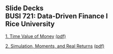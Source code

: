 ## Slide Decks<br>BUSI 721: Data-Driven Finance I<br>Rice University<br>


[1. Time Value of Money](01-time_value_of_money.slides.html){target="_blank"} [(pdf)](pdfs/01-time_value_of_money.slides.pdf){target="_blank"}

[2. Simulation, Moments, and Real Returns](02-simulation.slides.html){target="_blank"} [(pdf)](pdfs/02-simulation.slides.pdf){target="_blank"}